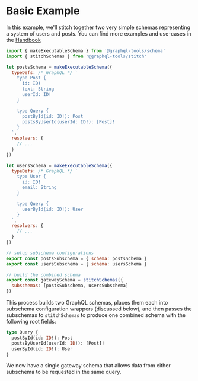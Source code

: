# Basic Example

In this example, we'll stitch together two very simple schemas representing a system of users and posts.
You can find more examples and use-cases in the [Handbook](/docs/handbook)

```js
import { makeExecutableSchema } from '@graphql-tools/schema'
import { stitchSchemas } from '@graphql-tools/stitch'

let postsSchema = makeExecutableSchema({
  typeDefs: /* GraphQL */ `
    type Post {
      id: ID!
      text: String
      userId: ID!
    }

    type Query {
      postById(id: ID!): Post
      postsByUserId(userId: ID!): [Post]!
    }
  `,
  resolvers: {
    // ...
  }
})

let usersSchema = makeExecutableSchema({
  typeDefs: /* GraphQL */ `
    type User {
      id: ID!
      email: String
    }

    type Query {
      userById(id: ID!): User
    }
  `,
  resolvers: {
    // ...
  }
})

// setup subschema configurations
export const postsSubschema = { schema: postsSchema }
export const usersSubschema = { schema: usersSchema }

// build the combined schema
export const gatewaySchema = stitchSchemas({
  subschemas: [postsSubschema, usersSubschema]
})
```

This process builds two GraphQL schemas, places them each into subschema configuration wrappers (discussed below), and then passes the subschemas to `stitchSchemas` to produce one combined schema with the following root fields:

```graphql
type Query {
  postById(id: ID!): Post
  postsByUserId(userId: ID!): [Post]!
  userById(id: ID!): User
}
```

We now have a single gateway schema that allows data from either subschema to be requested in the same query.
